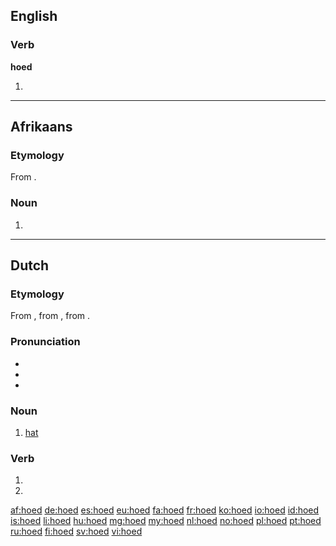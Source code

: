 ==English==

===Verb===
'''hoed'''

# {{en-past of|hoe}}

----
==Afrikaans==
===Etymology===
From {{etyl|nl|af}} {{term|hoed|lang=nl}}.

===Noun===
{{af-noun|hoede|hoedens}}

# {{l/en|hat}}
----

==Dutch==

===Etymology===
From {{etyl|dum|nl}} {{term|hoet|lang=dum}}, from {{etyl|odt|nl}} {{recons|huot|lang=odt}}, from {{etyl|gem-pro|nl}} {{recons|hōdaz|lang=gem-pro}}.

===Pronunciation===
* {{rhymes|ut|lang=nl}}
* {{IPA|/ɦuːt/|/huːt/|lang=nl}}
* {{audio|Nl-hoed.ogg|Audio}}

===Noun===
{{nl-noun|m|hoeden|hoedje}}

# [[hat]]

===Verb===
{{head|nl|verb form}}

# {{nl-verb-form|p=1|n=sg|t=pres|m=ind|hoeden}}
# {{nl-verb-form|m=imp|hoeden}}

[[af:hoed]]
[[de:hoed]]
[[es:hoed]]
[[eu:hoed]]
[[fa:hoed]]
[[fr:hoed]]
[[ko:hoed]]
[[io:hoed]]
[[id:hoed]]
[[is:hoed]]
[[li:hoed]]
[[hu:hoed]]
[[mg:hoed]]
[[my:hoed]]
[[nl:hoed]]
[[no:hoed]]
[[pl:hoed]]
[[pt:hoed]]
[[ru:hoed]]
[[fi:hoed]]
[[sv:hoed]]
[[vi:hoed]]